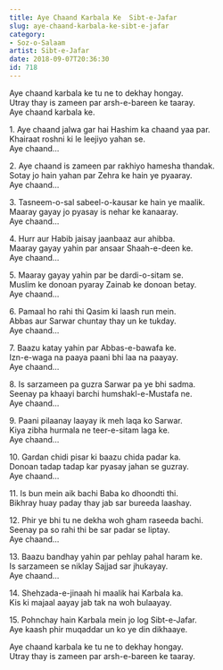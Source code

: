 ```yaml
---
title: Aye Chaand Karbala Ke  Sibt-e-Jafar
slug: aye-chaand-karbala-ke-sibt-e-jafar
category: 
- Soz-o-Salaam
artist: Sibt-e-Jafar
date: 2018-09-07T20:36:30
id: 718
---
```


<p>Aye chaand karbala ke tu ne to dekhay hongay.<br />
Utray thay is zameen par arsh-e-bareen ke taaray.<br />
Aye chaand karbala ke.</p>
<p>1. Aye chaand jalwa gar hai Hashim ka chaand yaa par.<br />
Khairaat roshni ki le leejiyo yahan se.<br />
Aye chaand…</p>
<p>2. Aye chaand is zameen par rakhiyo hamesha thandak.<br />
Sotay jo hain yahan par Zehra ke hain ye pyaaray.<br />
Aye chaand…</p>
<p>3. Tasneem-o-sal sabeel-o-kausar ke hain ye maalik.<br />
Maaray gayay jo pyasay is nehar ke kanaaray.<br />
Aye chaand…</p>
<p>4. Hurr aur Habib jaisay jaanbaaz aur ahibba.<br />
Maaray gayay yahin par ansaar Shaah-e-deen ke.<br />
Aye chaand…</p>
<p>5. Maaray gayay yahin par be dardi-o-sitam se.<br />
Muslim ke donoan pyaray Zainab ke donoan betay.<br />
Aye chaand…</p>
<p>6. Pamaal ho rahi thi Qasim ki laash run mein.<br />
Abbas aur Sarwar chuntay thay un ke tukday.<br />
Aye chaand…</p>
<p>7. Baazu katay yahin par Abbas-e-bawafa ke.<br />
Izn-e-waga na paaya paani bhi laa na paayay.<br />
Aye chaand…</p>
<p>8. Is sarzameen pa guzra Sarwar pa ye bhi sadma.<br />
Seenay pa khaayi barchi humshakl-e-Mustafa ne.<br />
Aye chaand…</p>
<p>9. Paani pilaanay laayay ik meh laqa ko Sarwar.<br />
Kiya zibha hurmala ne teer-e-sitam laga ke.<br />
Aye chaand…</p>
<p>10. Gardan chidi pisar ki baazu chida padar ka.<br />
Donoan tadap tadap kar pyasay jahan se guzray.<br />
Aye chaand…</p>
<p>11. Is bun mein aik bachi Baba ko dhoondti thi.<br />
Bikhray huay paday thay jab sar bureeda laashay.</p>
<p>12. Phir ye bhi tu ne dekha woh gham raseeda bachi.<br />
Seenay pa so rahi thi be sar padar se liptay.<br />
Aye chaand…</p>
<p>13. Baazu bandhay yahin par pehlay pahal haram ke.<br />
Is sarzameen se niklay Sajjad sar jhukayay.<br />
Aye chaand…</p>
<p>14. Shehzada-e-jinaah hi maalik hai Karbala ka.<br />
Kis ki majaal aayay jab tak na woh bulaayay.</p>
<p>15. Pohnchay hain Karbala mein jo log Sibt-e-Jafar.<br />
Aye kaash phir muqaddar un ko ye din dikhaaye.</p>
<p>Aye chaand karbala ke tu ne to dekhay hongay.<br />
Utray thay is zameen par arsh-e-bareen ke taaray.</p>